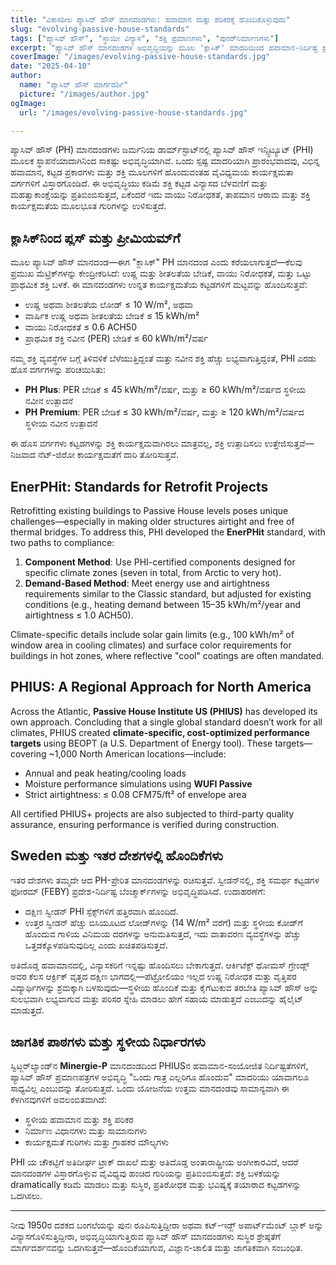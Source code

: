 ```yaml
---
title: "ವಿಕಾಸಶೀಲ ಪ್ಯಾಸಿವ್ ಹೌಸ್ ಮಾನದಂಡಗಳು: ಹವಾಮಾನ ಮತ್ತು ಪರಿಕರಕ್ಕೆ ಹೊಂದಿಕೊಳ್ಳುವುದು"
slug: "evolving-passive-house-standards"
tags: ["ಪ್ಯಾಸಿವ್ ಹೌಸ್", "ಸ್ಥಾಯೀ ವಿನ್ಯಾಸ", "ಶಕ್ತಿ ಪ್ರಮಾಣಗಳು", "ಪುನರ್‌ನಿರ್ಮಾಣಗಳು"]
excerpt: "ಪ್ಯಾಸಿವ್ ಹೌಸ್ ಮಾನದಂಡಗಳ ಅಭಿವೃದ್ಧಿಯನ್ನು ಮೂಲ 'ಕ್ಲಾಸಿಕ್' ಮಾದರಿಯಿಂದ ಹವಾಮಾನ-ನಿರ್ದಿಷ್ಟ ಪ್ರಮಾಣಪತ್ರಗಳಾದ PHIUS ಮತ್ತು EnerPHit ಗೆ ಅನ್ವೇಷಿಸಿ, ಇದು ಲವಚಿಕತೆ ಮತ್ತು ಜಾಗತಿಕ ಅನ್ವಯತೆಯ ಅಗತ್ಯವನ್ನು ಪ್ರತಿಬಿಂಬಿಸುತ್ತದೆ."
coverImage: "/images/evolving-passive-house-standards.jpg"
date: "2025-04-10"
author:
  name: "ಪ್ಯಾಸಿವ್ ಹೌಸ್ ಮಾರ್ಗದರ್ಶಿ"
  picture: "/images/author.jpg"
ogImage:
  url: "/images/evolving-passive-house-standards.jpg"

---
```

ಪ್ಯಾಸಿವ್ ಹೌಸ್ (PH) ಮಾನದಂಡಗಳು ಜರ್ಮನಿಯ ಡಾರ್ಮ್‌ಸ್ಟಾಟ್‌ನಲ್ಲಿ ಪ್ಯಾಸಿವ್ ಹೌಸ್ ಇನ್ಸ್ಟಿಟ್ಯೂಟ್ (PHI) ಮೂಲಕ ಸ್ಥಾಪನೆಯಾದಾಗಿನಿಂದ ಸಾಕಷ್ಟು ಅಭಿವೃದ್ಧಿಯಾಗಿವೆ. ಒಂದು ಸ್ಪಷ್ಟ ಮಾದರಿಯಾಗಿ ಪ್ರಾರಂಭವಾದವು, ವಿಭಿನ್ನ ಹವಾಮಾನ, ಕಟ್ಟಡ ಪ್ರಕಾರಗಳು ಮತ್ತು ಶಕ್ತಿ ಮೂಲಗಳಿಗೆ ಹೊಂದುವಂತಹ ವೈವಿಧ್ಯಮಯ ಕಾರ್ಯಕ್ಷಮತಾ ವರ್ಗಗಳಿಗೆ ವಿಸ್ತಾರಗೊಂಡಿದೆ. ಈ ಅಭಿವೃದ್ಧಿಯು ಕಡಿಮೆ ಶಕ್ತಿ ಕಟ್ಟಡ ವಿನ್ಯಾಸದ ಬೆಳವಣಿಗೆ ಮತ್ತು ಮಹತ್ವಾಕಾಂಕ್ಷೆಯನ್ನು ಪ್ರತಿಬಿಂಬಿಸುತ್ತದೆ, ಏಕೆಂದರೆ ಇದು ವಾಯು ನಿರೋಧಕತೆ, ತಾಪಮಾನ ಆರಾಮ ಮತ್ತು ಶಕ್ತಿ ಕಾರ್ಯಕ್ಷಮತೆಯ ಮೂಲಭೂತ ಗುರಿಗಳನ್ನು ಉಳಿಸುತ್ತದೆ.

## ಕ್ಲಾಸಿಕ್‌ನಿಂದ ಪ್ಲಸ್ ಮತ್ತು ಪ್ರೀಮಿಯಮ್‌ಗೆ

ಮೂಲ ಪ್ಯಾಸಿವ್ ಹೌಸ್ ಮಾನದಂಡ—ಈಗ "ಕ್ಲಾಸಿಕ್" PH ಮಾನದಂಡ ಎಂದು ಕರೆಯಲಾಗುತ್ತದೆ—ಕೆಲವು ಪ್ರಮುಖ ಮೆಟ್ರಿಕ್‌ಗಳನ್ನು ಕೇಂದ್ರೀಕರಿಸಿದೆ: ಉಷ್ಣ ಮತ್ತು ಶೀತಲತೆಯ ಬೇಡಿಕೆ, ವಾಯು ನಿರೋಧಕತೆ, ಮತ್ತು ಒಟ್ಟು ಪ್ರಾಥಮಿಕ ಶಕ್ತಿ ಬಳಕೆ. ಈ ಮಾನದಂಡಗಳು ಉನ್ನತ ಕಾರ್ಯಕ್ಷಮತೆಯ ಕಟ್ಟಡಗಳಿಗೆ ಮಟ್ಟವನ್ನು ಹೊಂದಿಸುತ್ತವೆ:

- ಉಷ್ಣ ಅಥವಾ ಶೀತಲತೆಯ ಲೋಡ್ ≤ 10 W/m², ಅಥವಾ
- ವಾರ್ಷಿಕ ಉಷ್ಣ ಅಥವಾ ಶೀತಲತೆಯ ಬೇಡಿಕೆ ≤ 15 kWh/m²
- ವಾಯು ನಿರೋಧಕತೆ ≤ 0.6 ACH50
- ಪ್ರಾಥಮಿಕ ಶಕ್ತಿ ನವೀನ (PER) ಬೇಡಿಕೆ ≤ 60 kWh/m²/ವರ್ಷ

ನಮ್ಮ ಶಕ್ತಿ ವ್ಯವಸ್ಥೆಗಳ ಬಗ್ಗೆ ತಿಳಿವಳಿಕೆ ಬೆಳೆಯುತ್ತಿದ್ದಂತೆ ಮತ್ತು ನವೀನ ಶಕ್ತಿ ಹೆಚ್ಚು ಲಭ್ಯವಾಗುತ್ತಿದ್ದಂತೆ, PHI ಎರಡು ಹೊಸ ವರ್ಗಗಳನ್ನು ಪರಿಚಯಿಸಿತು:

- **PH Plus**: PER ಬೇಡಿಕೆ ≤ 45 kWh/m²/ವರ್ಷ, ಮತ್ತು ≥ 60 kWh/m²/ವರ್ಷದ ಸ್ಥಳೀಯ ನವೀನ ಉತ್ಪಾದನೆ
- **PH Premium**: PER ಬೇಡಿಕೆ ≤ 30 kWh/m²/ವರ್ಷ, ಮತ್ತು ≥ 120 kWh/m²/ವರ್ಷದ ಸ್ಥಳೀಯ ನವೀನ ಉತ್ಪಾದನೆ

ಈ ಹೊಸ ವರ್ಗಗಳು ಕಟ್ಟಡಗಳನ್ನು ಶಕ್ತಿ ಕಾರ್ಯಕ್ಷಮವಾಗಿರಲು ಮಾತ್ರವಲ್ಲ, ಶಕ್ತಿ ಉತ್ಪಾದಿಸಲು ಉತ್ತೇಜಿಸುತ್ತವೆ—ನಿಜವಾದ ನೆಟ್-ಜಿರೋ ಕಾರ್ಯಕ್ಷಮತೆಗೆ ದಾರಿ ತೋರಿಸುತ್ತವೆ.
## EnerPHit: Standards for Retrofit Projects

Retrofitting existing buildings to Passive House levels poses unique challenges—especially in making older structures airtight and free of thermal bridges. To address this, PHI developed the **EnerPHit** standard, with two paths to compliance:

1. **Component Method**: Use PHI-certified components designed for specific climate zones (seven in total, from Arctic to very hot).
2. **Demand-Based Method**: Meet energy use and airtightness requirements similar to the Classic standard, but adjusted for existing conditions (e.g., heating demand between 15–35 kWh/m²/year and airtightness ≤ 1.0 ACH50).

Climate-specific details include solar gain limits (e.g., 100 kWh/m² of window area in cooling climates) and surface color requirements for buildings in hot zones, where reflective "cool" coatings are often mandated.

## PHIUS: A Regional Approach for North America

Across the Atlantic, **Passive House Institute US (PHIUS)** has developed its own approach. Concluding that a single global standard doesn’t work for all climates, PHIUS created **climate-specific, cost-optimized performance targets** using BEOPT (a U.S. Department of Energy tool). These targets—covering ~1,000 North American locations—include:

- Annual and peak heating/cooling loads
- Moisture performance simulations using **WUFI Passive**
- Strict airtightness: ≤ 0.08 CFM75/ft² of envelope area

All certified PHIUS+ projects are also subjected to third-party quality assurance, ensuring performance is verified during construction.
## Sweden ಮತ್ತು ಇತರ ದೇಶಗಳಲ್ಲಿ ಹೊಂದಿಕೆಗಳು

ಇತರ ದೇಶಗಳು ತಮ್ಮದೇ ಆದ PH-ಪ್ರೇರಿತ ಮಾನದಂಡಗಳನ್ನು ರಚಿಸುತ್ತವೆ. ಸ್ವೀಡನ್‌ನಲ್ಲಿ, ಶಕ್ತಿ ಸಮರ್ಥ ಕಟ್ಟಡಗಳ ಫೋರಮ್ (FEBY) ಪ್ರದೇಶ-ನಿರ್ದಿಷ್ಟ ಬೆಂಚ್ಮಾರ್ಕ್‌ಗಳನ್ನು ಅಭಿವೃದ್ಧಿಪಡಿಸಿದೆ. ಉದಾಹರಣೆಗೆ:

- ದಕ್ಷಿಣ ಸ್ವೀಡನ್ PHI ಸ್ಪೆಕ್ಸ್‌ಗಳಿಗೆ ಹತ್ತಿರವಾಗಿ ಹೊಂದಿದೆ.
- ಉತ್ತರ ಸ್ವೀಡನ್ ಹೆಚ್ಚು ಬಿಸಿಯೂಟದ ಲೋಡ್‌ಗಳನ್ನು (14 W/m² ವರೆಗೆ) ಮತ್ತು ಸ್ಥಳೀಯ ಕೋಡ್‌ಗೆ ಹೊಂದುವ ಗಾಳಿಯ ವಿನಿಮಯ ದರಗಳನ್ನು ಅನುಮತಿಸುತ್ತದೆ, ಇದು ವಾತಾವರಣ ವ್ಯವಸ್ಥೆಗಳನ್ನು ಹೆಚ್ಚು ಒತ್ತಡಕ್ಕೊಳಪಡಿಸುವುದಿಲ್ಲ ಎಂದು ಖಚಿತಪಡಿಸುತ್ತದೆ.

ಅತಿದೊಡ್ಡ ಹವಾಮಾನದಲ್ಲಿ, ವಿನ್ಯಾಸಕರಿಗೆ ಇನ್ನಷ್ಟು ಹೊಂದಿಸಲು ಬೇಕಾಗುತ್ತದೆ. ಆರ್ಕಿಟೆಕ್ಟ್ ಥೋಮಸ್ ಗ್ರೇಂಡ್ಲ್ ಅವರ ಕೆಲಸ ಆರ್ಕ್ಟಿಕ್ ವೃತ್ತದ ದಕ್ಷಿಣ ಭಾಗದಲ್ಲಿ—ಪೆಟ್ರೋಲಿಯಂ ಇಲ್ಲದ ಉಷ್ಣ ನಿರೋಧಕ ಮತ್ತು ವೃತ್ತಿಪರ ವಿದ್ಯಾರ್ಥಿಗಳನ್ನು ಶ್ರಮಕ್ಕಾಗಿ ಬಳಸುವುದು—ಸ್ಥಳೀಯ ಹೊಂದಿಕೆ ಮತ್ತು ಕೈಗೆಟುಕುವ ತರಬೇತಿ ಪ್ಯಾಸಿವ್ ಹೌಸ್ ಅನ್ನು ಸುಲಭವಾಗಿ ಲಭ್ಯವಾಗುವ ಮತ್ತು ಪರಿಸರ ಸ್ನೇಹಿ ಮಾಡಲು ಹೇಗೆ ಸಹಾಯ ಮಾಡುತ್ತದೆ ಎಂಬುದನ್ನು ಹೈಲೈಟ್ ಮಾಡುತ್ತದೆ.

## ಜಾಗತಿಕ ಪಾಠಗಳು ಮತ್ತು ಸ್ಥಳೀಯ ನಿರ್ಧಾರಗಳು

ಸ್ವಿಟ್ಜರ್‌ಲ್ಯಾಂಡ್‌ನ **Minergie-P** ಮಾನದಂಡದಿಂದ PHIUSನ ಹವಾಮಾನ-ಸಂಯೋಜಿತ ನಿರ್ದಿಷ್ಟತೆಗಳಿಗೆ, ಪ್ಯಾಸಿವ್ ಹೌಸ್ ಪ್ರಮಾಣಪತ್ರಗಳ ಅಭಿವೃದ್ಧಿ "ಒಂದು ಗಾತ್ರ ಎಲ್ಲರಿಗೂ ಹೊಂದುವ" ಮಾದರಿಯು ಯಾವಾಗಲೂ ಸಾಧ್ಯವಿಲ್ಲ ಎಂಬುದನ್ನು ತೋರಿಸುತ್ತದೆ. ಒಂದು ಯೋಜನೆಯ ಉತ್ತಮ ಮಾನದಂಡವು ಸಾಮಾನ್ಯವಾಗಿ ಈ ಕೆಳಗಿನವುಗಳಿಗೆ ಅವಲಂಬಿತವಾಗಿದೆ:

- ಸ್ಥಳೀಯ ಹವಾಮಾನ ಮತ್ತು ಶಕ್ತಿ ಪರಿಕರ
- ನಿರ್ಮಾಣ ವಿಧಾನಗಳು ಮತ್ತು ಸಾಮಾನುಗಳು
- ಕಾರ್ಯಕ್ಷಮತೆ ಗುರಿಗಳು ಮತ್ತು ಗ್ರಾಹಕರ ಮೌಲ್ಯಗಳು

PHI ಯ ಚೌಕಟ್ಟಿಗೆ ಅತಿದೀರ್ಘ ಟ್ರಾಕ್ ದಾಖಲೆ ಮತ್ತು ಅತಿದೊಡ್ಡ ಅಂತಾರಾಷ್ಟ್ರೀಯ ಅಂಗೀಕಾರವಿದೆ, ಆದರೆ ಮಾನದಂಡಗಳ ವಿಸ್ತಾರಗೊಳ್ಳುವ ವೈವಿಧ್ಯವು ಹಂಚಿದ ಗುರಿಯನ್ನು ಪ್ರತಿಬಿಂಬಿಸುತ್ತದೆ: ಶಕ್ತಿ ಬಳಕೆಯನ್ನು dramatically ಕಡಿಮೆ ಮಾಡಲು ಮತ್ತು ಸುಸ್ಥಿರ, ಪ್ರತಿರೋಧಕ ಮತ್ತು ಭವಿಷ್ಯಕ್ಕೆ ತಯಾರಾದ ಕಟ್ಟಡಗಳನ್ನು ಒದಗಿಸಲು.

---

ನೀವು 1950ರ ದಶಕದ ಬಂಗಲೆಯನ್ನು ಪುನಃ ರೂಪಿಸುತ್ತಿದ್ದೀರಾ ಅಥವಾ ಕಟ್-ಇಡ್ಜ್ ಅಪಾರ್ಟ್‌ಮೆಂಟ್ ಬ್ಲಾಕ್ ಅನ್ನು ವಿನ್ಯಾಸಗೊಳಿಸುತ್ತಿದ್ದೀರಾ, ಅಭಿವೃದ್ಧಿಯಾಗುತ್ತಿರುವ ಪ್ಯಾಸಿವ್ ಹೌಸ್ ಮಾನದಂಡಗಳು ಸುಸ್ಥಿರ ಶ್ರೇಷ್ಠತೆಗೆ ಮಾರ್ಗದರ್ಶನವನ್ನು ಒದಗಿಸುತ್ತವೆ—ಹೊಂದಿಕೆಯಾಗುವ, ವಿಜ್ಞಾನ-ಚಾಲಿತ ಮತ್ತು ಜಾಗತಿಕವಾಗಿ ಸಂಬಂಧಿತ.
